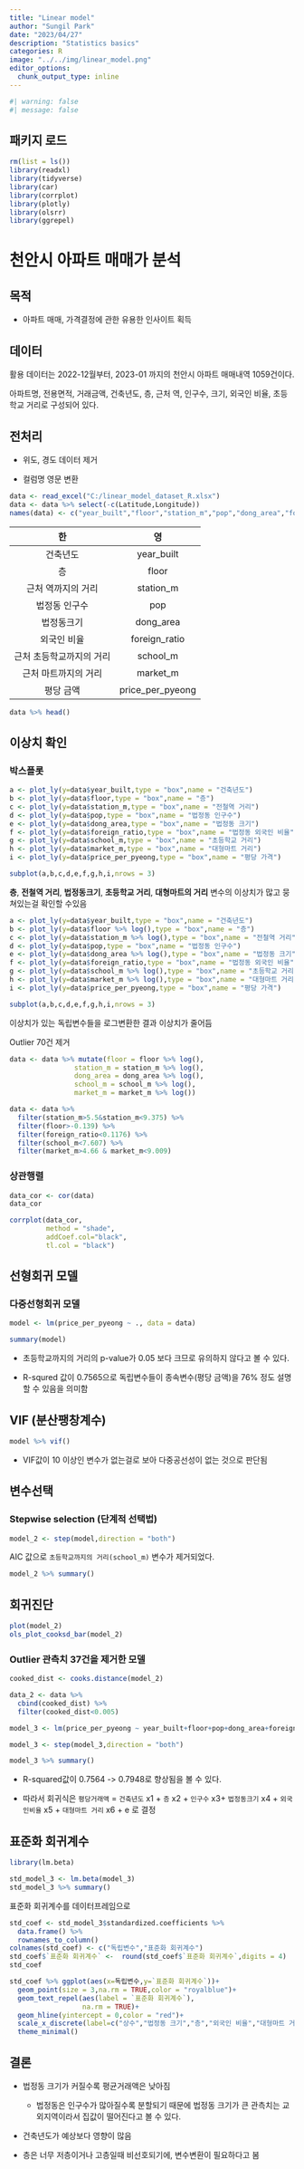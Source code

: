```yaml
---
title: "Linear model"
author: "Sungil Park"
date: "2023/04/27"
description: "Statistics basics"
categories: R
image: "../../img/linear_model.png"
editor_options: 
  chunk_output_type: inline
---
```


```r
#| warning: false
#| message: false
```

## 패키지 로드

```r
rm(list = ls())
library(readxl)
library(tidyverse)
library(car)
library(corrplot)
library(plotly)
library(olsrr)
library(ggrepel)
```

# 천안시 아파트 매매가 분석

## 목적

-   아파트 매매, 가격결정에 관한 유용한 인사이트 획득

## 데이터

활용 데이터는 2022-12월부터, 2023-01 까지의 천안시 아파트 매매내역 1059건이다.

아파트명, 전용면적, 거래금액, 건축년도, 층, 근처 역, 인구수, 크기, 외국인 비율, 초등학교 거리로 구성되어 있다.

## 전처리

-   위도, 경도 데이터 제거

-   컬럼명 영문 변환

```r
data <- read_excel("C:/linear_model_dataset_R.xlsx")
data <- data %>% select(-c(Latitude,Longitude))
names(data) <- c("year_built","floor","station_m","pop","dong_area","foreign_ratio","school_m","market_m","price_per_pyeong")
```

|            한            |        영        |
|:------------------------:|:----------------:|
|         건축년도         |    year_built    |
|            층            |      floor       |
|    근처 역까지의 거리    |    station_m     |
|      법정동 인구수       |       pop        |
|        법정동크기        |    dong_area     |
|       외국인 비율        |  foreign_ratio   |
| 근처 초등학교까지의 거리 |     school_m     |
|   근처 마트까지의 거리   |     market_m     |
|        평당 금액         | price_per_pyeong |

```r
data %>% head()
```

## 이상치 확인

### 박스플롯

```r
a <- plot_ly(y=data$year_built,type = "box",name = "건축년도")
b <- plot_ly(y=data$floor,type = "box",name = "층")
c <- plot_ly(y=data$station_m,type = "box",name = "전철역 거리")
d <- plot_ly(y=data$pop,type = "box",name = "법정동 인구수")
e <- plot_ly(y=data$dong_area,type = "box",name = "법정동 크기")
f <- plot_ly(y=data$foreign_ratio,type = "box",name = "법정동 외국인 비율")
g <- plot_ly(y=data$school_m,type = "box",name = "초등학교 거리")
h <- plot_ly(y=data$market_m,type = "box",name = "대형마트 거리")
i <- plot_ly(y=data$price_per_pyeong,type = "box",name = "평당 가격")

subplot(a,b,c,d,e,f,g,h,i,nrows = 3)
```

**층**, **전철역 거리**, **법정동크기**, **초등학교 거리**, **대형마트의 거리** 변수의 이상치가 많고 뭉쳐있는걸 확인할 수있음

```r
a <- plot_ly(y=data$year_built,type = "box",name = "건축년도")
b <- plot_ly(y=data$floor %>% log(),type = "box",name = "층")
c <- plot_ly(y=data$station_m %>% log(),type = "box",name = "전철역 거리")
d <- plot_ly(y=data$pop,type = "box",name = "법정동 인구수")
e <- plot_ly(y=data$dong_area %>% log(),type = "box",name = "법정동 크기")
f <- plot_ly(y=data$foreign_ratio,type = "box",name = "법정동 외국인 비율")
g <- plot_ly(y=data$school_m %>% log(),type = "box",name = "초등학교 거리")
h <- plot_ly(y=data$market_m %>% log(),type = "box",name = "대형마트 거리")
i <- plot_ly(y=data$price_per_pyeong,type = "box",name = "평당 가격")

subplot(a,b,c,d,e,f,g,h,i,nrows = 3)
```

이상치가 있는 독립변수들을 로그변환한 결과 이상치가 줄어듬

Outlier 70건 제거

```r
data <- data %>% mutate(floor = floor %>% log(),
                station_m = station_m %>% log(),
                dong_area = dong_area %>% log(),
                school_m = school_m %>% log(),
                market_m = market_m %>% log())

data <- data %>% 
  filter(station_m>5.5&station_m<9.375) %>%
  filter(floor>-0.139) %>% 
  filter(foreign_ratio<0.1176) %>% 
  filter(school_m<7.607) %>%
  filter(market_m>4.66 & market_m<9.009)

```

### 상관행렬

```r
data_cor <- cor(data)
data_cor

corrplot(data_cor,
         method = "shade",
         addCoef.col="black",
         tl.col = "black")
```

## 선형회귀 모델

### 다중선형회귀 모델

```r
model <- lm(price_per_pyeong ~ ., data = data)

summary(model)
```

-   초등학교까지의 거리의 p-value가 0.05 보다 크므로 유의하지 않다고 볼 수 있다.

-   R-squred 값이 0.7565으로 독립변수들이 종속변수(평당 금액)을 76% 정도 설명할 수 있음을 의미함

## VIF (분산팽창계수)

```r
model %>% vif()
```

-   VIF값이 10 이상인 변수가 없는걸로 보아 다중공선성이 없는 것으로 판단됨

## 변수선택

### Stepwise selection (단계적 선택법)

```r
model_2 <- step(model,direction = "both")
```

AIC 값으로 `초등학교까지의 거리(school_m)` 변수가 제거되었다.

```r
model_2 %>% summary()
```

## 회귀진단

```r
plot(model_2)
ols_plot_cooksd_bar(model_2)
```

### Outlier 관측치 37건을 제거한 모델

```r
cooked_dist <- cooks.distance(model_2)

data_2 <- data %>% 
  cbind(cooked_dist) %>% 
  filter(cooked_dist<0.005)

model_3 <- lm(price_per_pyeong ~ year_built+floor+pop+dong_area+foreign_ratio+school_m+market_m , data=data_2)

model_3 <- step(model_3,direction = "both")

model_3 %>% summary()
```

-   R-squared값이 0.7564 -\> 0.7948로 향상됨을 볼 수 있다.

-   따라서 회귀식은 `평당거래액` = `건축년도` x1 + `층` x2 + `인구수` x3+ `법정동크기` x4 + `외국인비율` x5 + `대형마트 거리` x6 + e 로 결정

## 표준화 회귀계수

```r
library(lm.beta)

std_model_3 <- lm.beta(model_3)
std_model_3 %>% summary()
```

표준화 회귀계수를 데이터프레임으로

```r
std_coef <- std_model_3$standardized.coefficients %>% 
  data.frame() %>% 
  rownames_to_column()
colnames(std_coef) <- c("독립변수","표준화 회귀계수")
std_coef$`표준화 회귀계수` <-  round(std_coef$`표준화 회귀계수`,digits = 4)
std_coef
```

```r
std_coef %>% ggplot(aes(x=독립변수,y=`표준화 회귀계수`))+
  geom_point(size = 3,na.rm = TRUE,color = "royalblue")+
  geom_text_repel(aes(label = `표준화 회귀계수`),
                  na.rm = TRUE)+
  geom_hline(yintercept = 0,color = "red")+
  scale_x_discrete(label=c("상수","법정동 크기","층","외국인 비율","대형마트 거리","인구수","건축년도"))+
  theme_minimal()
```

## 결론

-   법정동 크기가 커질수록 평균거래액은 낮아짐

    -   법정동은 인구수가 많아질수록 분할되기 때문에 법정동 크기가 큰 관측치는 교외지역이라서 집값이 떨어진다고 볼 수 있다.

-   건축년도가 예상보다 영향이 많음

-   층은 너무 저층이거나 고층일때 비선호되기에, 변수변환이 필요하다고 봄

